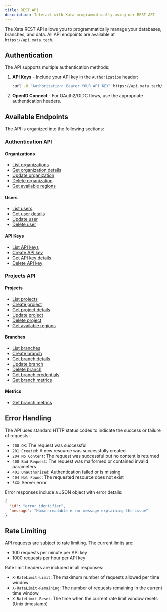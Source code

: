 ```yaml
---
title: REST API
description: Interact with Xata programmatically using our REST API
---
```


The Xata REST API allows you to programmatically manage your databases, branches, and data. All API endpoints are available at `https://api.xata.tech`.

## Authentication

The API supports multiple authentication methods:

1. **API Keys** - Include your API key in the `Authorization` header:
   ```bash
   curl -H "Authorization: Bearer YOUR_API_KEY" https://api.xata.tech/...
   ```

2. **OpenID Connect** - For OAuth2/OIDC flows, use the appropriate authentication headers.

## Available Endpoints

The API is organized into the following sections:

### Authentication API

#### Organizations
- [List organizations](/api/organizations#list-organizations)
- [Get organization details](/api/organizations#get-organization)
- [Update organization](/api/organizations#update-organization)
- [Delete organization](/api/organizations#delete-organization)
- [Get available regions](/api/organizations#get-available-regions)

#### Users
- [List users](/api/users#list-users)
- [Get user details](/api/users#get-user)
- [Update user](/api/users#update-user)
- [Delete user](/api/users#delete-user)

#### API Keys
- [List API keys](/api/api-keys#list-api-keys)
- [Create API key](/api/api-keys#create-api-key)
- [Get API key details](/api/api-keys#get-api-key)
- [Delete API key](/api/api-keys#delete-api-key)

### Projects API

#### Projects
- [List projects](/api/projects#list-projects)
- [Create project](/api/projects#create-project)
- [Get project details](/api/projects#get-project)
- [Update project](/api/projects#update-project)
- [Delete project](/api/projects#delete-project)
- [Get available regions](/api/projects#get-available-regions)

#### Branches
- [List branches](/api/branches#list-branches)
- [Create branch](/api/branches#create-branch)
- [Get branch details](/api/branches#get-branch)
- [Update branch](/api/branches#update-branch)
- [Delete branch](/api/branches#delete-branch)
- [Get branch credentials](/api/branches#get-branch-credentials)
- [Get branch metrics](/api/branches#get-branch-metrics)

#### Metrics
- [Get branch metrics](/api/metrics#get-branch-metrics)

## Error Handling

The API uses standard HTTP status codes to indicate the success or failure of requests:

- `200 OK`: The request was successful
- `201 Created`: A new resource was successfully created
- `204 No Content`: The request was successful but no content is returned
- `400 Bad Request`: The request was malformed or contained invalid parameters
- `401 Unauthorized`: Authentication failed or is missing
- `404 Not Found`: The requested resource does not exist
- `5XX`: Server error

Error responses include a JSON object with error details:

```json
{
  "id": "error_identifier",
  "message": "Human-readable error message explaining the issue"
}
```

## Rate Limiting

API requests are subject to rate limiting. The current limits are:

- 100 requests per minute per API key
- 1000 requests per hour per API key

Rate limit headers are included in all responses:

- `X-RateLimit-Limit`: The maximum number of requests allowed per time window
- `X-RateLimit-Remaining`: The number of requests remaining in the current time window
- `X-RateLimit-Reset`: The time when the current rate limit window resets (Unix timestamp)